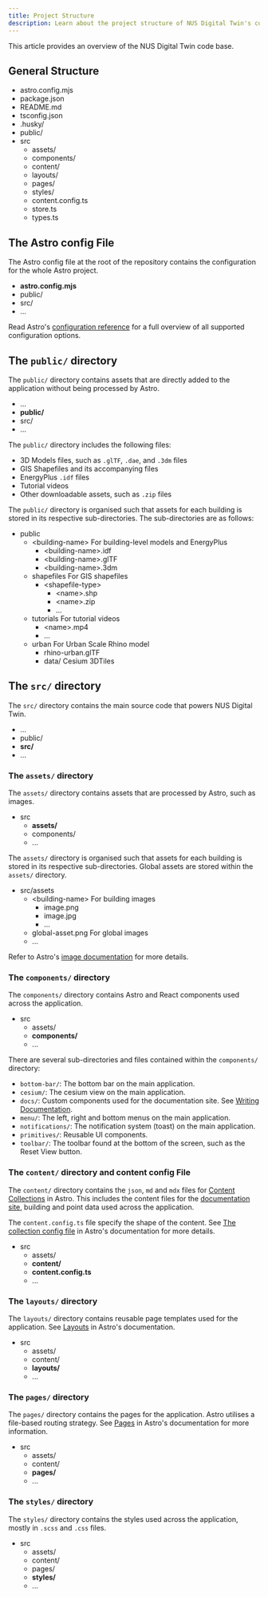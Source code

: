 ```yaml
---
title: Project Structure
description: Learn about the project structure of NUS Digital Twin's code base.
---
```



This article provides an overview of the NUS Digital Twin code base.

## General Structure

<FileTree>

- astro.config.mjs
- package.json
- README.md
- tsconfig.json
- .husky/
- public/
- src
  - assets/
  - components/
  - content/
  - layouts/
  - pages/
  - styles/
  - content.config.ts
  - store.ts
  - types.ts

</FileTree>

## The Astro config File

The Astro config file at the root of the repository contains the configuration for the whole Astro project.

<FileTree>

- **astro.config.mjs**
- public/
- src/
- ...

</FileTree>

Read Astro's [configuration reference](https://docs.astro.build/en/reference/configuration-reference/) for a full overview of all supported configuration options.

## The `public/` directory

The `public/` directory contains assets that are directly added to the application without being processed by Astro.

<FileTree>

- ...
- **public/**
- src/
- ...

</FileTree>

The `public/` directory includes the following files:

- 3D Models files, such as `.glTF`, `.dae`, and `.3dm` files
- GIS Shapefiles and its accompanying files
- EnergyPlus `.idf` files
- Tutorial videos
- Other downloadable assets, such as `.zip` files

The `public/` directory is organised such that assets for each building is stored in its respective sub-directories. The sub-directories are as follows:

<FileTree>

- public
  - \<building-name\> For building-level models and EnergyPlus
    - \<building-name\>.idf
    - \<building-name\>.glTF
    - \<building-name\>.3dm
  - shapefiles For GIS shapefiles
    - \<shapefile-type\>
      - \<name\>.shp
      - \<name\>.zip
      - ...
  - tutorials For tutorial videos
    - \<name\>.mp4
    - ...
  - urban For Urban Scale Rhino model
    - rhino-urban.glTF
    - data/ Cesium 3DTiles

</FileTree>

## The `src/` directory

The `src/` directory contains the main source code that powers NUS Digital Twin.

<FileTree>

- ...
- public/
- **src/**
- ...

</FileTree>

### The `assets/` directory

The `assets/` directory contains assets that are processed by Astro, such as images.

<FileTree>

- src
  - **assets/**
  - components/
  - ...

</FileTree>

The `assets/` directory is organised such that assets for each building is stored in its respective sub-directories. Global assets are stored within the `assets/` directory.

<FileTree>

- src/assets
  - \<building-name\> For building images
    - image.png
    - image.jpg
    - ...
  - global-asset.png For global images
  - ...

</FileTree>

Refer to Astro's [image documentation](https://docs.astro.build/en/guides/images) for more details.

### The `components/` directory

The `components/` directory contains Astro and React components used across the application.

<FileTree>

- src
  - assets/
  - **components/**
  - ...

</FileTree>

There are several sub-directories and files contained within the `components/` directory:

- `bottom-bar/`: The bottom bar on the main application.
- `cesium/`: The cesium view on the main application.
- `docs/`: Custom components used for the documentation site. See [Writing Documentation](/dev-guide/documentation).
- `menu/`: The left, right and bottom menus on the main application.
- `notifications/`: The notification system (toast) on the main application.
- `primitives/`: Reusable UI components.
- `toolbar/`: The toolbar found at the bottom of the screen, such as the Reset View button.

### The `content/` directory and content config File

The `content/` directory contains the `json`, `md` and `mdx` files for [Content Collections](https://docs.astro.build/en/guides/content-collections/) in Astro. This includes the content files for the [documentation site](/dev-guide/documentation), building and point data used across the application.

The `content.config.ts` file specify the shape of the content. See [The collection config file](https://docs.astro.build/en/guides/content-collections/#the-collection-config-file) in Astro's documentation for more details.

<FileTree>

- src
  - assets/
  - **content/**
  - **content.config.ts**
  - ...

</FileTree>

### The `layouts/` directory

The `layouts/` directory contains reusable page templates used for the application. See [Layouts](https://docs.astro.build/en/basics/layouts/) in Astro's documentation.

<FileTree>

- src
  - assets/
  - content/
  - **layouts/**
  - ...

</FileTree>

### The `pages/` directory

The `pages/` directory contains the pages for the application. Astro utilises a file-based routing strategy. See [Pages](https://docs.astro.build/en/basics/astro-pages/) in Astro's documentation for more information.

<FileTree>

- src
  - assets/
  - content/
  - **pages/**
  - ...

</FileTree>

### The `styles/` directory

The `styles/` directory contains the styles used across the application, mostly in `.scss` and `.css` files.

<FileTree>

- src
  - assets/
  - content/
  - pages/
  - **styles/**
  - ...

</FileTree>
